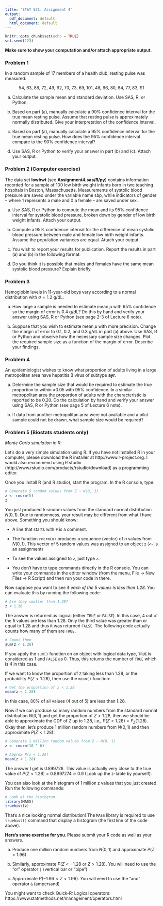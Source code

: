 ```yaml
---
title: 'STAT 521: Assignment 4'
output: 
  pdf_document: default
  html_document: default
---
```


```r
knitr::opts_chunk$set(echo = TRUE)
set.seed(123)
```
**Make sure to show your computation and/or attach appropriate output.**

### Problem 1

In a random sample of 17 members of a health club, resting pulse was measured:

$$ 54, \ 63, \ 88, \ 72, \ 49, \ 92, \ 70, \ 73, \ 69, \ 101, \ 48, \ 66, \ 80, \ 64, \ 77, \ 83, \ 91$$

a)	Calculate the sample mean and standard deviation. Use SAS, R, or Python. 

b)	Based on part (a), manually calculate a 90% confidence interval for the true mean resting pulse. Assume that resting pulse is approximately normally distributed. Give your interpretation of the confidence interval.

c)	Based on part (a), manually calculate a 95% confidence interval for the true mean resting pulse. How does the 95% confidence interval compare to the 90% confidence interval?

d)	Use SAS, R or Python to verify your answer in part (b) and (c). Attach your output.

### Problem 2 (Computer exercise)

The data set **lowbwt** (see **Assignment4.sas/R/py**) contains information recorded for a sample of 100 low birth weight infants born in two teaching hospitals in Boston, Massachusetts. Measurements of systolic blood pressure are saved under the variable name sbp, while indicators of gender – where 1 represents a male and 0 a female – are saved under sex.

a)	Use SAS, R or Python to compute the mean and its 95% confidence interval for systolic blood pressure, broken down by gender of low birth weight infants. Attach your output.

b)	Compute a 95% confidence interval for the difference of mean systolic blood pressure between male and female low birth weight infants. Assume the population variances are equal. Attach your output.

c)	You wish to report your results for publication. Report the results in part (a) and (b) in the following format:
\begin{center}
{\small Table 1: Mean systolic blood pressure (in mmHg) and 95\%} \\
{\small confidence interval of 100 low birth-weight infants by gender} \\
\bigskip
\begin{tabular}{ c  r  r }
 & Mean SBP & 95\% CI \\ 
\hline
  Male     &  \#\#.\#    &  (\#\#.\#, \#\#.\#) \\
Female     &  \#\#.\#    &  (\#\#.\#, \#\#.\#) \\  
\hline
Difference &    \#.\#    &  (\phantom{a}\#.\#, \phantom{a}\#.\#) \\  
\hline
\end{tabular}
\end{center}

d)	Do you think it is possible that males and females have the same mean systolic blood pressure? Explain briefly.

### Problem 3

Hemoglobin levels in 11-year-old boys vary according to a normal distribution with $\sigma =1.2$ g/dL.

a)	How large a sample is needed to estimate mean $\mu$ with 95% confidence so the margin of error is 0.4 g/dL? Do this by hand and verify your answer using SAS, R or Python (see page 2-3 of Lecture 6 note). 

b)	Suppose that you wish to estimate mean $\mu$ with more precision. Change the margin of error to 0.1, 0.2, and 0.3 g/dL in part (a) above. Use SAS, R or Python and observe how the necessary sample size changes. Plot the required sample size as a function of the margin of error. Describe your findings.

### Problem 4

An epidemiologist wishes to know what proportion of adults living in a large metropolitan area have hepatitis B virus of subtype **ayr**. 

a)	Determine the sample size that would be required to estimate the true proportion to within ±0.05 with 95% confidence. In a similar metropolitan area the proportion of adults with the characteristic is reported to be 0.20. Do the calculation by hand and verify your answer using SAS, R or Python (see page 5 of Lecture 6 note).

b)	If data from another metropolitan area were not available and a pilot sample could not be drawn, what sample size would be required?

### Problem 5 (Biostats students only)

*Monte Carlo simulation in R*:

Let’s do a very simple simulation using R. If you have not installed R in your computer, please download the R installer at http://www.r-project.org. I would also recommend using R studio (http://www.rstudio.com/products/rstudio/download) as a programming editor.

Once you install R (and R studio), start the program. In the R console, type:

```r
# Generate 5 random values from Z ~ N(0, 1)
z <- rnorm(5)
z
```

You just produced 5 random values from the standard normal distribution $N(0, 1)$. 
Due to randomness, your result may be different from what I have above. Something you should know:

*	A line that starts with `#` is a comment.

*	The function `rnorm(n)` produces a sequence (vector) of $n$ values from $N(0, 1)$. This vector of 5 random values was assigned to an object `z` (`<-` is an assignment)

*	To see the values assigned to `z`, just type `z`.

*	You don’t have to type commands directly in the R console. You can write your commands in the editor window (from the menu, File -> New Files -> R Script) and then run your code in there.

Now suppose you want to see if *each of the 5 values is less than 1.28*. You can evaluate this by running the following code:

```r
# Are they smaller than 1.28?
z < 1.28
```

The answer is returned as logical (either `TRUE` or `FALSE`). In this case, 4 out of the 5 values are less than 1.28. Only the third value was greater than or equal to 1.28 and thus it was returned `FALSE`. The following code actually counts how many of them are `TRUE`.

```r
# Count them
sum(z < 1.28)
```

If you apply the `sum()` function on an object with logical data type, `TRUE` is considered as 1 and `FALSE` as 0. Thus, this returns the number of `TRUE` which is 4 in this case. 

If we want to know the proportion of `Z` taking less than 1.28, or the probability $P(Z < 1.28)$, then use the `mean()` function:

```r
# Get the proportion of z < 1.28
mean(z < 1.28)
```

In this case, 80% of all values (4 out of 5) are less than 1.28.

Now if we can produce so many random numbers from the standard normal distribution $N(0, 1)$ and get the proportion of $Z < 1.28$, then we should be able to approximate the CDF of $Z$ up to 1.28, i.e., $P(Z < 1.28) = F_Z(1.28)$. Okay then, let’s produce 1 million random numbers from $N(0, 1)$ and then approximate $P(Z < 1.28)$:

```r
# Generate 1 million random values from Z ~ N(0, 1)
z <- rnorm(10 ^ 6)

# Approx P(z < 1.28)
mean(z < 1.28)
```

The answer I get is 0.899728. This value is actually very close to the true value of $P(Z < 1.28) = 0.8997274 \approx 0.9$ (Look up the z-table by yourself).

You can also look at the histogram of 1 million z values that you just created. Run the following commands:

```r
# Look at the histogram
library(MASS)
truehist(z) 
```
That's a nice looking normal distribution! The `MASS` library is required to use `truehist()` command that display a histogram (the first line of the code above).

**Here’s some exercise for you**. Please submit your R code as well as your answers.

a)	Produce one million random numbers from $N(0, 1)$ and approximate $P(Z < 1.96)$ 

b)	Similarly, approximate $P(Z < -1.28 \ \text{or} \ Z > 1.28)$. You will need to use the “or” operator `|` (vertical bar or “pipe”)

c)	Approximate $P(-1.96 < Z < 1.96)$. You will need to use the “and” operator `&` (ampersand)

You might want to check Quick-R: Logical operators: https://www.statmethods.net/management/operators.html

<br><br><br><br><br>
